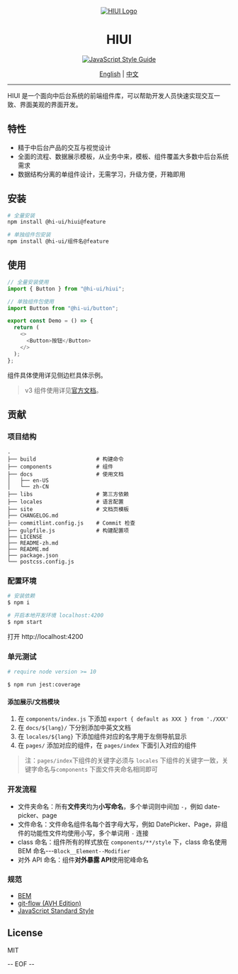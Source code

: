 
<Meta title="HiUI 简介" />

<div align="center">


[![HIUI Logo](https://raw.githubusercontent.com/XiaoMi/hiui/master/site/static/img/logo.png)](https://xiaomi.github.io/hiui/)

<h1 align="center">HIUI</h1>

[![JavaScript Style Guide](https://camo.githubusercontent.com/58fbab8bb63d069c1e4fb3fa37c2899c38ffcd18/68747470733a2f2f696d672e736869656c64732e696f2f62616467652f636f64655f7374796c652d7374616e646172642d627269676874677265656e2e737667)](https://github.com/standard/standard)

[English](https://github.com/XiaoMi/hiui/blob/master/README.md) | [中文](https://github.com/XiaoMi/hiui/blob/master/README-zh.md)

</div>


---

HIUI 是一个面向中后台系统的前端组件库，可以帮助开发人员快速实现交互一致、界面美观的界面开发。

## 特性

- 精于中后台产品的交互与视觉设计
- 全面的流程、数据展示模板，从业务中来，模板、组件覆盖大多数中后台系统需求
- 数据结构分离的单组件设计，无需学习，升级方便，开箱即用

## 安装

```sh
# 全量安装
npm install @hi-ui/hiui@feature

# 单独组件包安装
npm install @hi-ui/组件名@feature

```

## 使用

```js
// 全量安装使用
import { Button } from "@hi-ui/hiui";

// 单独组件包使用
import Button from "@hi-ui/button";

export const Demo = () => {
  return (
    <>
      <Button>按钮</Button>
    </>
  );
};
```

组件具体使用详见侧边栏具体示例。

> v3 组件使用详见[官方文档](https://xiaomi.github.io/hiui/zh-CN/docs/quick-start)。

## 贡献

### 项目结构

```
.
├── build                   # 构建命令
├── components              # 组件
├── docs                    # 使用文档
│   ├── en-US
│   └── zh-CN
├── libs                    # 第三方依赖
├── locales                 # 语言配置
├── site                    # 文档页模板
├── CHANGELOG.md
├── commitlint.config.js    # Commit 检查
├── gulpfile.js             # 构建配置项
├── LICENSE
├── README-zh.md
├── README.md
├── package.json
└── postcss.config.js
```

### 配置环境

```sh
# 安装依赖
$ npm i

# 开启本地开发环境 localhost:4200
$ npm start
```

打开 http://localhost:4200

### 单元测试

```sh
# require node version >= 10

$ npm run jest:coverage
```

#### 添加展示/文档模块

1. 在 `components/index.js` 下添加 `export { default as XXX } from './XXX'`
2. 在 `docs/${lang}/` 下分别添加中英文文档
3. 在 `locales/${lang}` 下添加组件对应的名字用于左侧导航显示
4. 在 `pages/` 添加对应的组件，在 `pages/index` 下面引入对应的组件

> 注：`pages/index`下组件的关键字必须与 `locales` 下组件的关键字一致，关键字命名与`components` 下面文件夹命名相同即可

### 开发流程

- 文件夹命名：所有**文件夹**均为**小写命名**，多个单词则中间加 `-`，例如 date-picker、page
- 文件命名：文件命名组件名每个首字母大写，例如 DatePicker、Page，非组件的功能性文件均使用小写，多个单词用 `-` 连接
- class 命名：组件所有的样式放在 `components/**/style` 下，class 命名使用 BEM 命名---`Block__Element--Modifier`
- 对外 API 命名：组件**对外暴露 API**使用驼峰命名

### 规范

- [BEM](https://en.bem.info/)
- [git-flow (AVH Edition)](https://github.com/petervanderdoes/gitflow-avh)
- [JavaScript Standard Style](https://github.com/standard/standard)

## License

MIT

-- EOF --
